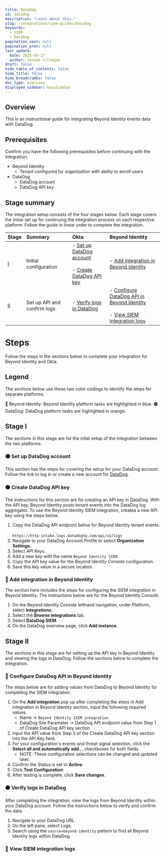 ```yaml
---
title: DataDog
id: datadog
description: "Learn about this."
slug: /integrations/siem-guides/datadog
keywords:
  - SIEM
  - DataDog
pagination_next: null
pagination_prev: null
last_update:
  date: 2025-03-17
  author: Jerome Villegas
draft: false
hide_table_of_contents: false
hide_title: false
hide_breadcrumbs: false
doc_type: overview
displayed_sidebar: mainSidebar
---
```



## Overview

This is an instructional guide for integrating Beyond Identity events data with DataDog.

## Prerequisites

Confirm you have the following prerequisites before continuing with the integration.

- Beyond Identity
    - Tenant configured for organization with ability to enroll users
- DataDog
    - DataDog account
    - DataDog API key

## Stage summary

The integration setup consists of the four stages below. Each stage covers the initial set up for continuing the integration process on each respective platform. Follow the guide in linear order to complete the integration.

| Stage | Summary | Okta | Beyond Identity |
| :---- | :---- | :---- | :---- |
| [I](#stage-i) | Initial configuration | - [Set up DataDog account](#-set-up-datadog-account)<br></br>- [Create DataDog API key](#-create-datadog-api-key) | - [Add integration in Beyond Identity](#-add-integration-in-beyond-identity) |
| [II](#stage-ii) | Set up API and confirm logs | - [Verify logs in DataDog](#-verify-logs-in-datadog) | - [Configure DataDog API in Beyond Identity](#-configure-datadog-api-in-beyond-identity)<br></br>- [View SIEM integration logs](#-view-siem-integration-logs) |

# Steps

Follow the steps in the sections below to complete your integration for Beyond Identity and Okta.

## Legend

The sections below use these two color codings to identify the steps for separate platforms.

🔵 Beyond Identity: Beyond Identity platform tasks are highlighted in blue.
🟠 DataDog: DataDog platform tasks are highlighted in orange.

## Stage I

The sections in this stage are for the intial setup of the integration between the two platforms.

### 🟠 Set up DataDog account

This section has the steps for covering the setup for your DataDog account. Follow the link to log in or create a new account for [DataDog](https://app.datadoghq.com/account/login).

### 🟠 Create DataDog API key

The instructions for this section are for creating an API key in DataDog. With the API key, Beyond Identity posts tenant events into the DataDog log aggregator. To use the Beyond Identity SIEM integration, createa a new API key using the steps below.

1. Copy the DataDog API endpoint below for Beyond Identity tenant events.<br></br>`https://http-intake.logs.datadoghq.com/api/v2/logs`
2. Navigate to your DataDog Account Profile to select **Organization Settings**.
3. Select API Keys.
4. Add a new key with the name `Beyond Identity SIEM`.
5. Copy the API key value for the Beyond Identity Console configuration.
6. Save this key value in a secure location.


### 🔵 Add integration in Beyond Identity

The section here includes the steps for configuring the SIEM integration in Beyond Identity. The instructions below are for the Beyond Identity Console.

1. On the Beyond Identity Console lefthand navigation, under Platform, select **Integrations**.
2. Select the **Browse integrations** tab.
3. Select **DataDog SIEM**.
4. On the DataDog overview page, click **Add instance**.

## Stage II

The sections in this stage are for setting up the API key in Beyond Identity and viewing the logs in DataDog. Follow the sections below to complete the integration.

### 🔵 Configure DataDog API in Beyond Identity

The steps below are for adding values from DataDog to Beyond Identity for completing the SIEM integration.

1. On the **Add integration** pop up after completing the steps in Add integration in Beyond Identity section, input the following required values.
    - Name → `Beyond Identity SIEM integration`
    - DataDog Site Parameter → DataDog API endpoint value from Step 1 of Create DataDog API key section
2. Input the API value from Step 5 of the Create DataDog API key section into the API Key field.
3. For your configuration's events and threat signal selection, click the **Select all and automatically add...** checkboxes for both fields.
    - NOTE: These configuration selections can be changed and updated later.
4. Confirm the Status is set to **Active**.
5. Click **Test Configuration**.
6. After testing is complete, click **Save changes**.

### 🟠 Verify logs in DataDog

After completing the integration, view the logs from Beyond Identity within your DataDog account. Follow the instructions below to verify and confirm the data.

1. Navigate to your DataDog URL.
2. On the left pane, select Logs.
3. Search using the `source=beyond-identity` pattern to find all Beyond Identity logs within DataDog.



### 🔵 View SIEM integration logs

<ViewSiem />